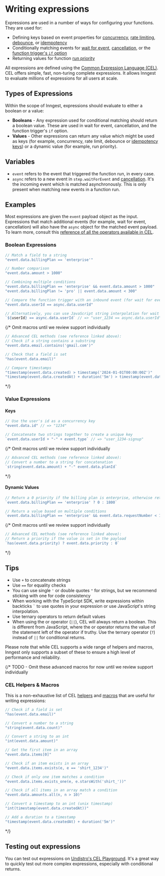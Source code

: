 
# Writing expressions

Expressions are used in a number of ways for configuring your functions. They are used for:

* Defining keys based on event properties for [concurrency](/docs/functions/concurrency), [rate limiting](/docs/reference/functions/rate-limit), [debounce](/docs/reference/functions/debounce), or [idempotency](/docs/guides/handling-idempotency)
* Conditionally matching events for [wait for event](/docs/reference/functions/step-wait-for-event), [cancellation](/docs/guides/cancel-running-functions), or the [function trigger's `if` option](/docs/reference/functions/create#trigger)
* Returning values for function [run priority](/docs/reference/functions/run-priority)

All expressions are defined using the [Common Expression Language (CEL)](https://github.com/google/cel-go). CEL offers simple, fast, non-turing complete expressions. It allows Inngest to evaluate millions of expressions for all users at scale.

## Types of Expressions

Within the scope of Inngest, expressions should evaluate to either a boolean or a value:

* **Booleans** - Any expression used for conditional matching should return a boolean value. These are used in wait for event, cancellation, and the function trigger's `if` option.
* **Values** - Other expressions can return any value which might be used as keys (for example, concurrency, rate limit, debounce or [idempotency keys](/docs/guides/handling-idempotency)) or a dynamic value (for example, run priority).

## Variables

- `event` refers to the event that triggered the function run, in every case.
- `async` refers to a new event in `step.waitForEvent` and [cancellation](/docs/guides/cancel-running-functions).  It's the incoming event which is matched asynchronously.  This is only present when matching new events in a function run.

## Examples

Most expressions are given the `event` payload object as the input. Expressions that match additional events (for example, wait for event, cancellation) will also have the `async` object for the matched event payload. To learn more, consult this [reference of all the operators available in CEL](https://github.com/google/cel-spec/blob/master/doc/langdef.md#list-of-standard-definitions).

### Boolean Expressions

```js
// Match a field to a string
"event.data.billingPlan == 'enterprise'"

// Number comparison
"event.data.amount > 1000"

// Combining multiple conditions
"event.data.billingPlan == 'enterprise' && event.data.amount > 1000"
"event.data.billingPlan != 'pro' || event.data.amount < 300"

// Compare the function trigger with an inbound event (for wait for event or cancellation)
"event.data.userId == async.data.userId"

// Alternatively, you can use JavaScript string interpolation for wait for event
`${userId} == async.data.userId` // => "user_1234 == async.data.userId"
```
{/* Omit macros until we review support individually
```js
// Advanced CEL methods (see reference linked above):
// Check if a string contains a substring
"event.data.email.contains('gmail.com')"

// Check that a field is set
"has(event.data.email)"

// Compare timestamps
"timestamp(event.data.created) > timestamp('2024-01-01T00:00:00Z')"
"timestamp(event.data.createdAt) + duration('5m') > timestamp(event.data.expireAt)"
```
*/}

### Value Expressions

#### Keys

```js
// Use the user's id as a concurrency key
"event.data.id" // => "1234"

// Concatenate two strings together to create a unique key
`event.data.userId + "-" + event.type` // => "user_1234-signup"
```
{/* Omit macros until we review support individually
```js
// Advanced CEL methods (see reference linked above):
// Convert a number to a string for concatenation
`string(event.data.amount) + "-" event.data.planId`
```
*/}

#### Dynamic Values

```js
// Return a 0 priority if the billing plan is enterprise, otherwise return 1800
`event.data.billingPlan == 'enterprise' ? 0 : 1800`

// Return a value based on multiple conditions
`event.data.billingPlan == 'enterprise' && event.data.requestNumber < 10 ? 0 : 1800`
```
{/* Omit macros until we review support individually
```js
// Advanced CEL methods (see reference linked above):
// Return a priority if the value is set in the payload
`has(event.data.priority) ? event.data.priority : 0`
```
*/}

## Tips

* Use `+` to concatenate strings
* Use `==` for equality checks
* You can use single `'` or double quotes `"` for strings, but we recommend sticking with one for code consistency
* When working with the TypeScript SDK, write expressions within backticks `` ` `` to use quotes in your expression or use JavaScript's string interpolation.
* Use ternary operators to return default values
* When using the or operator (`||`), CEL will always return a boolean. This is different from JavaScript, where the or operator returns the value of the statement left of the operator if truthy. Use the ternary operator (`?`) instead of `||` for conditional returns.

<Info>
  Please note that while CEL supports a wide range of helpers and macros, Inngest only supports a subset of these to ensure a high level of performance and reliability.
</Info>

{/* TODO - Omit these advanced macros for now until we review support individually

### CEL Helpers & Macros

This is a non-exhaustive list of CEL [helpers](https://github.com/google/cel-spec/blob/master/doc/langdef.md#list-of-standard-definitions) and [macros](https://github.com/google/cel-spec/blob/master/doc/langdef.md#macros) that are useful for writing expressions:

```js
// Check if a field is set
"has(event.data.email)"

// Convert a number to a string
"string(event.data.count)"

// Convert a string to an int
"int(event.data.amount)"

// Get the first item in an array
"event.data.items[0]"

// Check if an item exists in an array
"event.data.items.exists(e, e == 'shirt_1234')"

// Check if only one item matches a condition
"event.data.items.exists_one(e, e.starsWith('shirt_'))"

// Check if all items in an array match a condition
"event.data.amounts.all(n, n > 10)"

// Convert a timestamp to an int (unix timestamp)
"int(timestamp(event.data.createdAt))"

// Add a duration to a timestamp
"timestamp(event.data.createdAt) + duration('5m')"
```
*/}

## Testing out expressions

You can test out expressions on [Undistro's CEL Playground](https://playcel.undistro.io/). It's a great way to quickly test out more complex expressions, especially with conditional returns.
